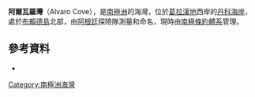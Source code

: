 {{Coord|64|51|S|63|1|W|display=title}}

'''阿爾瓦羅灣'''（Alvaro Cove），是[[南極洲|南極洲]]的海灣，位於[[葛拉漢地|葛拉漢地]]西岸的[[丹科海岸|丹科海岸]]，處於[[布賴德島|布賴德島]]北部，由[[阿根廷|阿根廷]]探險隊測量和命名，現時由[[南極條約體系|南極條約體系]]管理。

==參考資料==
* {{usgs-gazetteer|id=338}}

{{DEFAULTSORT:Alvaro Cove}}
[[Category:南極洲海灣|Category:南極洲海灣]]


{{DancoCoast-geo-stub}}